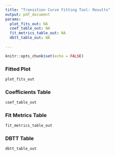 ```yaml
---
title: "Transition Curve Fitting Tool: Results"
output: pdf_document
params:
  plot_fits_out: NA
  coef_table_out: NA
  fit_metrics_table_out: NA
  dbtt_table_out: NA
  
---
```


```r
knitr::opts_chunk$set(echo = FALSE)
```


### Fitted Plot
```r
plot_fits_out
```


### Coefficients Table

```r
coef_table_out
```

### Fit Metrics Table
```r
fit_metrics_table_out
```

### DBTT Table
```r
dbtt_table_out
```